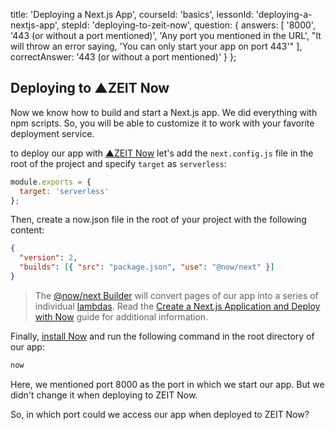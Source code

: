 
  title: 'Deploying a Next.js App',
  courseId: 'basics',
  lessonId: 'deploying-a-nextjs-app',
  stepId: 'deploying-to-zeit-now',
  question: {
    answers: [
      '8000',
      '443 (or without a port mentioned)',
      'Any port you mentioned in the URL',
      "It will throw an error saying, 'You can only start your app on port 443'"
    ],
    correctAnswer: '443 (or without a port mentioned)'
  }
};

## Deploying to ▲ZEIT Now

Now we know how to build and start a Next.js app. We did everything with npm scripts. So, you will be able to customize it to work with your favorite deployment service.

to deploy our app with [▲ZEIT Now](https://zeit.co/now) let's add the `next.config.js` file in the root of the project and specify `target` as `serverless`:

```js
module.exports = {
  target: 'serverless'
};
```

Then, create a now.json file in the root of your project with the following content:

```json
{
  "version": 2,
  "builds": [{ "src": "package.json", "use": "@now/next" }]
}
```

> The [@now/next Builder](https://zeit.co/docs/v2/deployments/official-builders/next-js-now-next) will convert pages of our app into a series of individual [lambdas](https://zeit.co/docs/v2/deployments/concepts/lambdas/). Read the [Create a Next.js Application and Deploy with Now](https://zeit.co/guides/deploying-nextjs-with-now/) guide for additional information.

Finally, [install Now](https://zeit.co/now) and run the following command in the root directory of our app:

```bash
now
```

Here, we mentioned port 8000 as the port in which we start our app. But we didn't change it when deploying to ZEIT Now.

So, in which port could we access our app when deployed to ZEIT Now?

